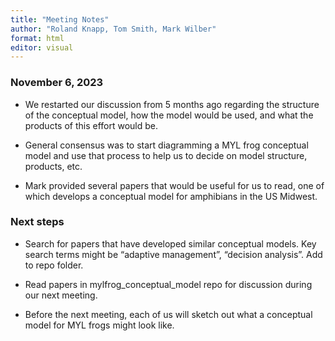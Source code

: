 ```yaml
---
title: "Meeting Notes"
author: "Roland Knapp, Tom Smith, Mark Wilber"
format: html
editor: visual
---
```


### November 6, 2023

-   We restarted our discussion from 5 months ago regarding the structure of the conceptual model, how the model would be used, and what the products of this effort would be.

-   General consensus was to start diagramming a MYL frog conceptual model and use that process to help us to decide on model structure, products, etc.

-   Mark provided several papers that would be useful for us to read, one of which develops a conceptual model for amphibians in the US Midwest.

### Next steps

-   Search for papers that have developed similar conceptual models.
    Key search terms might be "adaptive management", "decision analysis".
    Add to repo folder.

-   Read papers in mylfrog_conceptual_model repo for discussion during our next meeting.

-   Before the next meeting, each of us will sketch out what a conceptual model for MYL frogs might look like.

